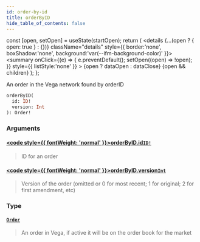 ```yaml
---
id: order-by-id
title: orderByID
hide_table_of_contents: false
---
```







  const [open, setOpen] = useState(startOpen);
  return (
    <details {...(open ? { open: true } : {})} className="details" style={{ border:'none', boxShadow:'none', background:'var(--ifm-background-color)' }}>
      <summary
        onClick={(e) => {
          e.preventDefault();
          setOpen((open) => !open);
        }}
        style={{ listStyle:'none' }}
      >
      {open ? dataOpen : dataClose}
      </summary>
      {open && children}
    </details>
  );
};




An order in the Vega network found by orderID


```graphql
orderByID(
  id: ID!
  version: Int
): Order!
```


### Arguments

#### [<code style={{ fontWeight: 'normal' }}>orderByID.<b>id</b></code>](#)<Bullet />[`ID!`](/testnet/api/graphql/scalars/id) <Badge class="secondary" text="non-null"/> <Badge class="secondary" text="scalar"/>
> ID for an order
> 

#### [<code style={{ fontWeight: 'normal' }}>orderByID.<b>version</b></code>](#)<Bullet />[`Int`](/testnet/api/graphql/scalars/int) <Badge class="secondary" text="scalar"/>
> Version of the order (omitted or 0 for most recent; 1 for original; 2 for first amendment, etc)
> 

### Type

#### [`Order`](/testnet/api/graphql/objects/order) <Badge class="secondary" text="object"/>
> An order in Vega, if active it will be on the order book for the market
> 



